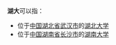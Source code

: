 '''湖大'''可以指：

* 位于[[中国|中国]][[湖北省|湖北省]][[武汉市|武汉市]]的[[湖北大学|湖北大学]]
* 位于[[中国|中国]][[湖南省|湖南省]][[长沙市|长沙市]]的[[湖南大学|湖南大学]]

{{disambig|W湖|Cat=二字教育机构消歧義}}